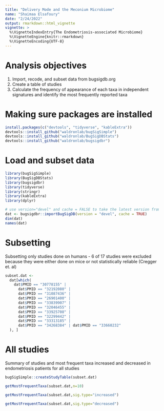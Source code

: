 ```yaml
---
title: "Delivery Mode and the Meconium Microbiome"
name: "Shaimaa Elsafoury"
date: "2/24/2022"
output: rmarkdown::html_vignette
vignette: >
  %\VignetteIndexEntry{The Endometriosis-associated Microbiome}
  %\VignetteEngine{knitr::rmarkdown}
  %\VignetteEncoding{UTF-8}
---
```



# Analysis objectives

1. Import, recode, and subset data from bugsigdb.org    
2. Create a table of studies
3. Calculate the frequency of appearance of each taxa in independent signatures and identify the most frequently reported taxa

# Making sure packages are installed

```r
install.packages(c("devtools", "tidyverse", "kableExtra"))
devtools::install_github("waldronlab/bugSigSimple")
devtools::install_github("waldronlab/BugSigDBStats")
devtools::install_github("waldronlab/bugsigdbr")
```

# Load and subset data

```r
library(bugSigSimple)
library(BugSigDBStats)
library(bugsigdbr)
library(tidyverse)
library(stringr)
library(kableExtra)
library(dplyr)
```

```r
# use version="devel" and cache = FALSE to take the latest version from bugsigdb.org
dat <- bugsigdbr::importBugSigDB(version = "devel", cache = TRUE) 
dim(dat)
names(dat)
```

# Subsetting

Subsetting only studies done on humans - 6 of 17 studies were excluded because they were either done on mice or not statistically reliable (Cregger et. al)

```r
subset.dat <-
  dat[which(
    dat$PMID == "30778155" |
      dat$PMID == "32192080" |
      dat$PMID == "31087436" |
      dat$PMID == "26901400" |
      dat$PMID == "33839907" |
      dat$PMID == "32046455" |
      dat$PMID == "33925708" |
      dat$PMID == "32299442" |
      dat$PMID == "33313185" |
      dat$PMID == "34268384" | dat$PMID == "33660232"
  ), ]
```

# All studies

Summary of studies and most frequent taxa increased and decreased in endometriosis patients for all studies

```r
bugSigSimple::createStudyTable(subset.dat)
```

```r
getMostFrequentTaxa(subset.dat,n=10)
```

```r
getMostFrequentTaxa(subset.dat,sig.type="increased")
```

```r
getMostFrequentTaxa(subset.dat,sig.type="decreased")
```
